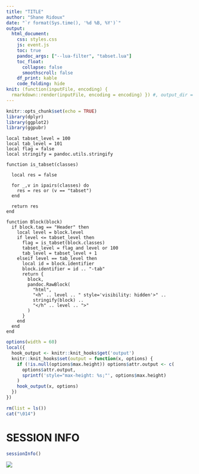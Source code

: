 ```yaml
---
title: "TITLE"
author: "Shane Ridoux"
date: "`r format(Sys.time(), '%d %B, %Y')`"
output: 
  html_document:
    css: styles.css
    js: event.js
    toc: true
    pandoc_args: ["--lua-filter", "tabset.lua"]
    toc_float: 
      collapse: false
      smoothscroll: false
    df_print: kable
    code_folding: hide
knit: (function(inputFile, encoding) {
  rmarkdown::render(inputFile, encoding = encoding) }) #, output_dir = "../reports") })
---
```

<!-- Markdown actually starts on line 159 -->
```r
knitr::opts_chunk$set(echo = TRUE)
library(dplyr)
library(ggplot2)
library(ggpubr)

```

<style>
#TOC {
  background: url("images/CU-Logo2.png");
  background-size: contain;
  padding-top: 80px !important;
  background-repeat: no-repeat;
}
</style>

<style>
  .nav-pills>li>a {
     color: black;
     }
  .nav-pills>li>a:hover, .nav-pills>li>a:focus, .nav-pills>li.active>a,     .nav-pills>li.active>a:hover, .nav-pills>li.active>a:focus{
    link-color: black;
    color: black;
    background-color: #CFB87C;
    border-color: #CFB87C
     }
</style>

```cat
local tabset_level = 100
local tab_level = 101
local flag = false
local stringify = pandoc.utils.stringify

function is_tabset(classes)

  local res = false

  for _,v in ipairs(classes) do
    res = res or (v == "tabset")
  end

  return res
end

function Block(block)
  if block.tag == "Header" then
    local level = block.level
    if level <= tabset_level then
      flag = is_tabset(block.classes)
      tabset_level = flag and level or 100
      tab_level = tabset_level + 1
    elseif level == tab_level then
      local id = block.identifier
      block.identifier = id .. "-tab"
      return {
        block,
        pandoc.RawBlock(
          "html",
          "<h" .. level .. " style='visibility: hidden'>" ..
          stringify(block) ..
          "</h" .. level .. ">"
        )
      }
    end
  end
end
```

```r
options(width = 60)
local({
  hook_output <- knitr::knit_hooks$get('output')
  knitr::knit_hooks$set(output = function(x, options) {
    if (!is.null(options$max.height)) options$attr.output <- c(
      options$attr.output,
      sprintf('style="max-height: %s;"', options$max.height)
    )
    hook_output(x, options)
  })
})
```


```r
rm(list = ls())
cat("\014")
```

<!-- Use this after header if you want tabs -->
<!-- {.tabset .tabset-fade .tabset-pills} -->
<!---------------- Start of Markdown ------------------>




# **SESSION INFO**
```r
sessionInfo()
```

<!-- Footer -->

![](images/CampusMark_Dual_standard_c_cmyk-1-removebg-preview.png)
